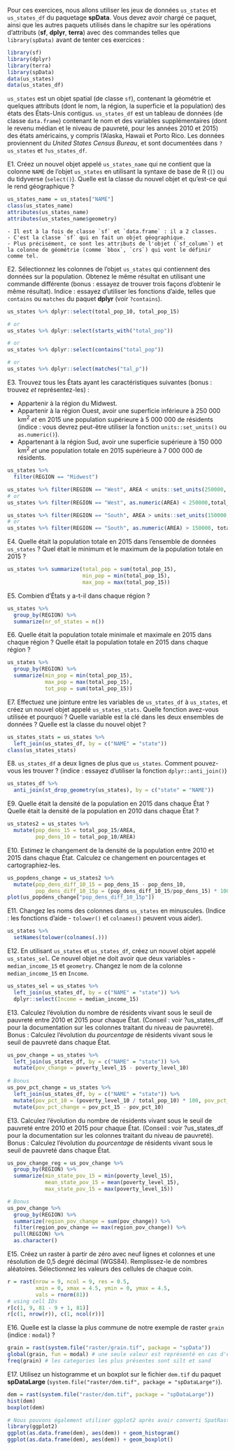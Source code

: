 
Pour ces exercices, nous allons utiliser les jeux de données `us_states` et `us_states_df` du paquetage **spData**.
Vous devez avoir chargé ce paquet, ainsi que les autres paquets utilisés dans le chapitre sur les opérations d'attributs (**sf**, **dplyr**, **terra**) avec des commandes telles que `library(spData)` avant de tenter ces exercices :

```r
library(sf)
library(dplyr)
library(terra)
library(spData)
data(us_states)
data(us_states_df)
```

`us_states` est un objet spatial (de classe `sf`), contenant la géométrie et quelques attributs (dont le nom, la région, la superficie et la population) des états des États-Unis contigus.
`us_states_df` est un tableau de données (de classe `data.frame`) contenant le nom et des variables supplémentaires (dont le revenu médian et le niveau de pauvreté, pour les années 2010 et 2015) des états américains, y compris l'Alaska, Hawaii et Porto Rico.
Les données proviennent du *United States Census Bureau*, et sont documentées dans `?us_states` et `?us_states_df`.

E1. Créez un nouvel objet appelé `us_states_name` qui ne contient que la colonne `NAME` de l'objet `us_states` en utilisant la syntaxe de base de R (`[`) ou du tidyverse (`select()`).
Quelle est la classe du nouvel objet et qu'est-ce qui le rend géographique ?

```r
us_states_name = us_states["NAME"]
class(us_states_name)
attributes(us_states_name)
attributes(us_states_name$geometry)
```

```asis
- Il est à la fois de classe `sf` et `data.frame` : il a 2 classes.
- C'est la classe `sf` qui en fait un objet géographique.
- Plus précisément, ce sont les attributs de l'objet (`sf_column`) et la colonne de géométrie (comme `bbox`, `crs`) qui vont le définir comme tel.
```

E2. Sélectionnez les colonnes de l'objet `us_states` qui contiennent des données sur la population.
Obtenez le même résultat en utilisant une commande différente (bonus : essayez de trouver trois façons d'obtenir le même résultat).
Indice : essayez d'utiliser les fonctions d'aide, telles que `contains` ou `matches` du paquet  **dplyr** (voir `?contains`).

```r
us_states %>% dplyr::select(total_pop_10, total_pop_15)

# or
us_states %>% dplyr::select(starts_with("total_pop"))

# or
us_states %>% dplyr::select(contains("total_pop"))

# or
us_states %>% dplyr::select(matches("tal_p"))
```

E3. Trouvez tous les États ayant les caractéristiques suivantes (bonus : trouvez *et* représentez-les) :

- Appartenir à la région du Midwest.
- Appartenir à la région Ouest, avoir une superficie inférieure à 250 000 km^2^ *et* en 2015 une population supérieure à 5 000 000 de résidents (indice : vous devrez peut-être utiliser la fonction `units::set_units()` ou `as.numeric()`).
- Appartenant à la région Sud, avoir une superficie supérieure à 150 000 km^2^ *et* une population totale en 2015 supérieure à 7 000 000 de résidents.

```r
us_states %>% 
  filter(REGION == "Midwest")

us_states %>% filter(REGION == "West", AREA < units::set_units(250000, km^2),total_pop_15 > 5000000)
# or
us_states %>% filter(REGION == "West", as.numeric(AREA) < 250000,total_pop_15 > 5000000)

us_states %>% filter(REGION == "South", AREA > units::set_units(150000, km^2), total_pop_15 > 7000000)
# or
us_states %>% filter(REGION == "South", as.numeric(AREA) > 150000, total_pop_15 > 7000000)
```

E4. Quelle était la population totale en 2015 dans l'ensemble de données `us_states` ?
Quel était le minimum et le maximum de la population totale en 2015 ?

```r
us_states %>% summarize(total_pop = sum(total_pop_15),
                        min_pop = min(total_pop_15),
                        max_pop = max(total_pop_15))
```

E5. Combien d'États y a-t-il dans chaque région ?

```r
us_states %>%
  group_by(REGION) %>%
  summarize(nr_of_states = n())
```

E6. Quelle était la population totale minimale et maximale en 2015 dans chaque région ?
Quelle était la population totale en 2015 dans chaque région ?

```r
us_states %>%
  group_by(REGION) %>%
  summarize(min_pop = min(total_pop_15),
            max_pop = max(total_pop_15),
            tot_pop = sum(total_pop_15))
```

E7. Effectuez une jointure entre les variables de `us_states_df` à `us_states`, et créez un nouvel objet appelé `us_states_stats`.
Quelle fonction avez-vous utilisée et pourquoi ?
Quelle variable est la clé dans les deux ensembles de données ?
Quelle est la classe du nouvel objet ?

```r
us_states_stats = us_states %>%
  left_join(us_states_df, by = c("NAME" = "state"))
class(us_states_stats)
```

E8. `us_states_df` a deux lignes de plus que `us_states`.
Comment pouvez-vous les trouver ? (indice : essayez d'utiliser la fonction `dplyr::anti_join()`)

```r
us_states_df %>%
  anti_join(st_drop_geometry(us_states), by = c("state" = "NAME"))
```

E9. Quelle était la densité de la population en 2015 dans chaque État ?
Quelle était la densité de la population en 2010 dans chaque État ?

```r
us_states2 = us_states %>%
  mutate(pop_dens_15 = total_pop_15/AREA,
         pop_dens_10 = total_pop_10/AREA)
```

E10. Estimez le changement de la densité de la population entre 2010 et 2015 dans chaque État.
Calculez ce changement en pourcentages et cartographiez-les.

```r
us_popdens_change = us_states2 %>%
  mutate(pop_dens_diff_10_15 = pop_dens_15 - pop_dens_10,
         pop_dens_diff_10_15p = (pop_dens_diff_10_15/pop_dens_15) * 100)
plot(us_popdens_change["pop_dens_diff_10_15p"])
```

E11. Changez les noms des colonnes dans `us_states` en minuscules. (Indice : les fonctions d'aide - `tolower()` et `colnames()` peuvent vous aider).

```r
us_states %>%
  setNames(tolower(colnames(.)))
```

E12. En utilisant `us_states` et `us_states_df`, créez un nouvel objet appelé `us_states_sel`.
Ce nouvel objet ne doit avoir que deux variables - `median_income_15` et `geometry`.
Changez le nom de la colonne `median_income_15` en `Income`.

```r
us_states_sel = us_states %>%
  left_join(us_states_df, by = c("NAME" = "state")) %>%
  dplyr::select(Income = median_income_15)
```

E13. Calculez l'évolution du nombre de résidents vivant sous le seuil de pauvreté entre 2010 et 2015 pour chaque État. (Conseil : voir ?us_states_df pour la documentation sur les colonnes traitant du niveau de pauvreté).
Bonus : Calculez l'évolution du *pourcentage* de résidents vivant sous le seuil de pauvreté dans chaque État.

```r
us_pov_change = us_states %>%
  left_join(us_states_df, by = c("NAME" = "state")) %>%
  mutate(pov_change = poverty_level_15 - poverty_level_10)
 
# Bonus
us_pov_pct_change = us_states %>%
  left_join(us_states_df, by = c("NAME" = "state")) %>%
  mutate(pov_pct_10 = (poverty_level_10 / total_pop_10) * 100, pov_pct_15 = (poverty_level_15 / total_pop_15) * 100) %>%
  mutate(pov_pct_change = pov_pct_15 - pov_pct_10)
```

E13. Calculez l'évolution du nombre de résidents vivant sous le seuil de pauvreté entre 2010 et 2015 pour chaque État. (Conseil : voir ?us_states_df pour la documentation sur les colonnes traitant du niveau de pauvreté).
Bonus : Calculez l'évolution du *pourcentage* de résidents vivant sous le seuil de pauvreté dans chaque État.

```r
us_pov_change_reg = us_pov_change %>%
  group_by(REGION) %>%
  summarize(min_state_pov_15 = min(poverty_level_15),
            mean_state_pov_15 = mean(poverty_level_15),
            max_state_pov_15 = max(poverty_level_15))

# Bonus
us_pov_change %>%
  group_by(REGION) %>%
  summarize(region_pov_change = sum(pov_change)) %>%
  filter(region_pov_change == max(region_pov_change)) %>%
  pull(REGION) %>%
  as.character()
```

E15. Créez un raster à partir de zéro avec neuf lignes et colonnes et une résolution de 0,5 degré décimal (WGS84).
Remplissez-le de nombres aléatoires.
Sélectionnez les valeurs des cellules de chaque coin. 

```r
r = rast(nrow = 9, ncol = 9, res = 0.5,
         xmin = 0, xmax = 4.5, ymin = 0, ymax = 4.5,
         vals = rnorm(81))
# using cell IDs
r[c(1, 9, 81 - 9 + 1, 81)]
r[c(1, nrow(r)), c(1, ncol(r))]
```

E16. Quelle est la classe la plus commune de notre exemple de raster `grain` (indice : `modal`) ?

```r
grain = rast(system.file("raster/grain.tif", package = "spData"))
global(grain, fun = modal) # une seule valeur est représenté en cas d'egalité
freq(grain) # les categories les plus présentes sont silt et sand 
```

E17. Utilisez un histogramme et un boxplot sur le fichier `dem.tif` du paquet **spDataLarge** (`system.file("raster/dem.tif", package = "spDataLarge")`). 

```r
dem = rast(system.file("raster/dem.tif", package = "spDataLarge"))
hist(dem)
boxplot(dem)

# Nous pouvons également utiliser ggplot2 après avoir converti SpatRaster en tableau de données.
library(ggplot2)
ggplot(as.data.frame(dem), aes(dem)) + geom_histogram()
ggplot(as.data.frame(dem), aes(dem)) + geom_boxplot()
```

